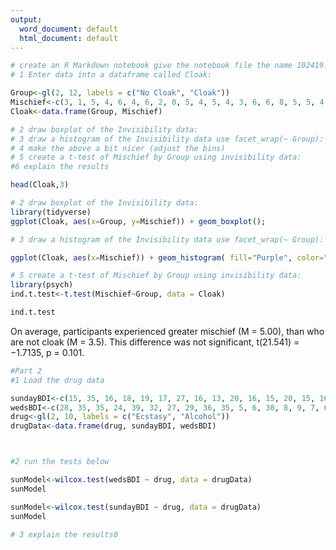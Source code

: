 ```yaml
---
output:
  word_document: default
  html_document: default
---
```

```r
# create an R Markdown notebook give the notebook file the name 102419.Rmd
# 1 Enter data into a dataframe called Cloak:

Group<-gl(2, 12, labels = c("No Cloak", "Cloak"))
Mischief<-c(3, 1, 5, 4, 6, 4, 6, 2, 0, 5, 4, 5, 4, 3, 6, 6, 8, 5, 5, 4, 2, 5, 7, 5)
Cloak<-data.frame(Group, Mischief)

# 2 draw boxplot of the Invisibility data:
# 3 draw a histogram of the Invisibility data use facet_wrap(~ Group):
# 4 make the above a bit nicer (adjust the bins) 
# 5 create a t-test of Mischief by Group using invisibility data:
#6 explain the results
```


```r
head(Cloak,3)
```


```r
# 2 draw boxplot of the Invisibility data:
library(tidyverse)
ggplot(Cloak, aes(x=Group, y=Mischief)) + geom_boxplot();
```
```r
# 3 draw a histogram of the Invisibility data use facet_wrap(~ Group):

ggplot(Cloak, aes(x=Mischief)) + geom_histogram( fill="Purple", color="black", breaks = seq(0,8, by=1)) + facet_grid(~Group)

```
```r
# 5 create a t-test of Mischief by Group using invisibility data:
library(psych)
ind.t.test<-t.test(Mischief~Group, data = Cloak)

ind.t.test


```


On average, participants experienced greater mischief (M = 5.00), than who are not cloak (M = 3.5). This difference was not significant, t(21.541) = −1.7135, p = 0.101.
```r
#Part 2
#1 Load the drug data

sundayBDI<-c(15, 35, 16, 18, 19, 17, 27, 16, 13, 20, 16, 15, 20, 15, 16, 13, 14, 19, 18, 18)
wedsBDI<-c(28, 35, 35, 24, 39, 32, 27, 29, 36, 35, 5, 6, 30, 8, 9, 7, 6, 17, 3, 10)
drug<-gl(2, 10, labels = c("Ecstasy", "Alcohol"))
drugData<-data.frame(drug, sundayBDI, wedsBDI)



#2 run the tests below

sunModel<-wilcox.test(wedsBDI ~ drug, data = drugData)
sunModel

sunModel<-wilcox.test(sundayBDI ~ drug, data = drugData)
sunModel

# 3 explain the results0
```

